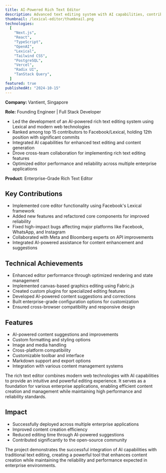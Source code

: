 ```yaml
---
title: AI-Powered Rich Text Editor
description: Advanced text editing system with AI capabilities, contributing to Facebook's Lexical and building enterprise solutions
thumbnail: /lexical-editor/thumbnail.png
technologies:
  [
    "Next.js",
    "React",
    "TypeScript",
    "OpenAI",
    "Lexical",
    "Tailwind CSS",
    "PostgreSQL",
    "Vercel",
    "Radix UI",
    "TanStack Query",
  ]
featured: true
publishedAt: "2024-10-15"
---
```


**Company:** Vantient, Singapore

**Role:** Founding Engineer | Full Stack Developer

- Led the development of an AI-powered rich text editing system using Lexical and modern web technologies
- Ranked among top 15 contributors to Facebook/Lexical, holding 12th position with significant commits
- Integrated AI capabilities for enhanced text editing and content generation
- Drove cross-team collaboration for implementing rich text editing features
- Optimized editor performance and reliability across multiple enterprise applications

**Product**: Enterprise-Grade Rich Text Editor

## Key Contributions

- Implemented core editor functionality using Facebook's Lexical framework
- Added new features and refactored core components for improved reliability
- Fixed high-impact bugs affecting major platforms like Facebook, WhatsApp, and Instagram
- Collaborated with Meta and Bloomberg experts on API improvements
- Integrated AI-powered assistance for content enhancement and suggestions

## Technical Achievements

- Enhanced editor performance through optimized rendering and state management
- Implemented canvas-based graphics editing using Fabric.js
- Created custom plugins for specialized editing features
- Developed AI-powered content suggestions and corrections
- Built enterprise-grade configuration options for customization
- Ensured cross-browser compatibility and responsive design

## Features

- AI-powered content suggestions and improvements
- Custom formatting and styling options
- Image and media handling
- Cross-platform compatibility
- Customizable toolbar and interface
- Markdown support and export options
- Integration with various content management systems

The rich text editor combines modern web technologies with AI capabilities to provide an intuitive and powerful editing experience. It serves as a foundation for various enterprise applications, enabling efficient content creation and management while maintaining high performance and reliability standards.

## Impact

- Successfully deployed across multiple enterprise applications
- Improved content creation efficiency
- Reduced editing time through AI-powered suggestions
- Contributed significantly to the open-source community

The project demonstrates the successful integration of AI capabilities with traditional text editing, creating a powerful tool that enhances content creation while maintaining the reliability and performance expected in enterprise environments.
